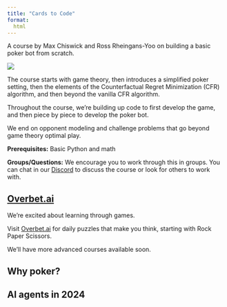 ```yaml
---
title: "Cards to Code"
format: 
  html
---
```

A course by Max Chiswick and Ross Rheingans-Yoo on building a basic poker bot from scratch. 

![](assets/kuhn_solve.gif)

The course starts with game theory, then introduces a simplified poker setting, then the elements of the Counterfactual Regret Minimization (CFR) algorithm, and then beyond the vanilla CFR algorithm. 

Throughout the course, we're building up code to first develop the game, and then piece by piece to develop the poker bot. 

We end on opponent modeling and challenge problems that go beyond game theory optimal play. 

**Prerequisites:** Basic Python and math

**Groups/Questions:** We encourage you to work through this in groups. You can chat in our [Discord](https://discord.gg/KZQK2xN8Da) to discuss the course or look for others to work with. 

## [Overbet.ai](https://overbet.ai)
We're excited about learning through games. 

Visit [Overbet.ai](https://overbet.ai) for daily puzzles that make you think, starting with Rock Paper Scissors. 

We'll have more advanced courses available soon.  

## Why poker? 


## AI agents in 2024
